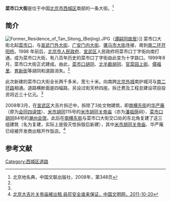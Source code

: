 {{Coord|39.88441|116.36826|type:landmark_region:CN-11_source:GoogleMaps|display=title}}
{{Infobox China Road
|路牌类型 = Beijing
|道路方向 = NS
|中文道路名称 = 菜市口大街
|道路名称拼音 = CAISHIKOU DAJIE
|图片 =
|图片说明 = 
|道路属性 = 
|道路总长度 = 
|车速限制 = 
|行车线数量 = 
|所在地区 = [[北京市|北京市]][[西城区|西城区]]
|起点 = [[菜市口|菜市口]]
|终点 = [[开阳桥|开阳桥]]
|路段主要建筑 = [[北京浏阳会馆|浏阳会馆]]（[[北京浏阳会馆|谭嗣同故居]]）<br>[[北京市健宫医院|北京市健宫医院]]<br>[[北京市第十五中学|北京市第十五中学]]<br>[[北京市西城区第二文化馆|北京市西城区第二文化馆]]<br>[[华严庵_(会同四译馆)|华严庵]]（[[会同四译馆|会同四译馆]]）<br>[[北京潮州会馆|潮州会馆]]<br>[[米市胡同关帝庙|米市胡同关帝庙]]（潘祖荫祠）
}}

'''菜市口大街'''是位于中国[[北京市|北京市]][[西城区|西城区]]南部的一条大街。<ref name=bjdmd>北京地名典，中国文联出版社，2008年，第348页</ref>

==简介==
[[File:Former_Residence_of_Tan_Sitong_(Beijing).JPG|thumb]]（[[北京浏阳会馆|谭嗣同故居]]）]]
菜市口大街北起[[菜市口|菜市口]]，与[[宣武门外大街|宣武门外大街]]、[[广安门内大街|广安门内大街]]、[[骡马市大街|骡马市大街]]连接，南到[[北京二环路|南二环]][[开阳桥|开阳桥]]。1998 年前后，[[北京市人民政府|北京市人民政府]]、[[宣武区|宣武区]]人民政府将菜市口丁字街向南打通，成为菜市口大街，有八百年历史的菜市口丁字街由此变为十字路口。1999年8月，菜市口大街正式建成。由此，[[菜市口胡同|菜市口胡同]]、[[北半截胡同|北半截胡同]]、[[官菜园上街|官菜园上街]]、[[儒福里|儒福里]]、[[育新街|育新街]]等胡同和道路消失。<ref name=bjdmd/>

此次新建的菜市口大街全长两千多米，宽七十米。向南跨[[北京外城|北京外城]]南护城河与[[北京二环路|南二环路]]相通。道路横断面是四幅路，另设过街天桥四座。拆迁费及工程总建设项目投资将近三十亿元。<ref name=bjdmd/>

2008年3月，在[[宣武区|宣武区]]大吉片拆迁中，拆除了3处文物建筑，即[[南横东街|南横东街]]的[[华严庵_(会同四译馆)|华严庵]]（原为[[会同四译馆|会同四译馆]]）、[[米市胡同|米市胡同]]115号的[[米市胡同关帝庙|米市胡同关帝庙]]（亦为[[潘祖荫|潘祖荫]]祠）、[[菜市口胡同|菜市口胡同]]84号的[[北京潮州会馆|潮州会馆]]，此后在[[南横东街|南横东街]]与菜市口大街交口处的东北角复建了这三组建筑（名为复建，实际上是毁灭性拆毁后新建），其中[[米市胡同关帝庙|米市胡同关帝庙]]、华严庵已经被开发商出租开作饭店。<ref>[http://www.wenming.cn/wmzh_pd/fw/201110/t20111020_359970.shtml 北京大吉片关帝庙被出租 赑屃安全谁来保证，中国文明网，2011-10-20]</ref>

== 参考文献 ==
{{reflist}}

{{宣武门大街}}
[[Category:西城区道路|Category:西城区道路]]